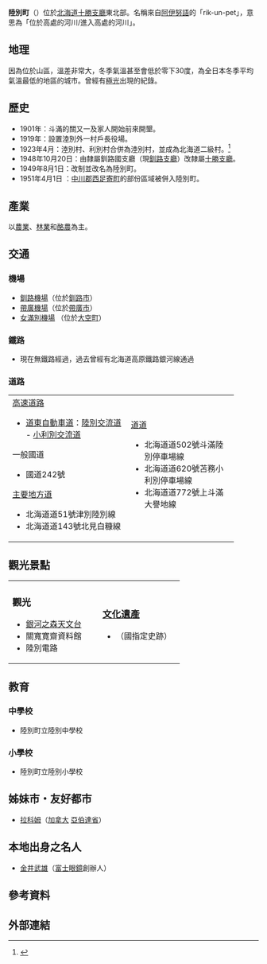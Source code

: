 {{日本町村
| 自治體名=陸別
| 町村=町
| 圖像=[[File:Rikubetsu_station.jpg|240px]]
| 圖像說明=[[道之驛|道之驛]][[極光|極光]]小鎮93陸別與[[故鄉銀河線|故鄉銀河線]]陸別鐵道廣場（原[[陸別站|陸別站]]遺址）
| 郡=足寄郡
| 町村章=[[File:Symbol_of_Rikubetsu,_Hokkaido.svg|100px]]
| 日文原名=陸別町
| 平假名=りくべつちょう
| 羅馬字拼音=Rikubetsu-chō
| 都道府縣=北海道
| 支廳=十勝支廳
| 編號=01648-9
| 面積=608.90
| 邊界未定=
| 人口=2,564
| 統計時間=2015年9月30日
| 自治體=[[足寄町|足寄町]]、[[置戶町|置戶町]]、[[訓子府町|訓子府町]]、[[津別町|津別町]]
| 樹=[[白樺|白樺]]
| 花=[[側金盞花|側金盞花]]
| 其他象徵物=町鳥
| 其他象徵=[[杜鵑鳥|杜鵑鳥]]
| 郵遞區號=089-4311
| 所在地=足寄郡陸別町字陸別東1條3丁目1番地<br>{{coord|43.46892|N|143.74736|E|format=dms|display=it}}
| 電話號碼=156-27-2141
| 外部連結={{url|https://www.rikubetsu.jp/}}
| 經度=
| 緯度=
| 地圖=[[File:Rikubetsu_in_Tokachi_Subprefecture.gif|250px]]
| 註記=人口：[http://www.town.rikubetsu.hokkaido.jp/ 陸別町官方網頁]
}}
'''陸別町'''（{{jpn|j=陸別町|hg=りくべつちょう|rm=Rikubetsu chō|f=y}}）位於[[北海道|北海道]][[十勝支廳|十勝支廳]]東北部。名稱來自[[阿伊努語|阿伊努語]]的「rik-un-pet」，意思為「位於高處的河川/進入高處的河川」。

==地理==
因為位於山區，溫差非常大，冬季氣溫甚至會低於零下30度，為全日本冬季平均氣溫最低的地區的城市。曾經有[[極光|極光]]出現的紀錄。
{{Weather box
|location = 陸別町(1981～2010)
|metric first = yes
|single line = yes
|Jan record high C = 6.6
|Feb record high C = 10.1
|Mar record high C = 15.7
|Apr record high C = 29.3
|May record high C = 37.8
|Jun record high C = 35.5
|Jul record high C = 35.9
|Aug record high C = 35.1
|Sep record high C = 32.8
|Oct record high C = 25.0
|Nov record high C = 20.0
|Dec record high C = 12.9
|year record high C = 

|Jan high C = -2.5
|Feb high C = -1.4
|Mar high C = 3.2
|Apr high C = 10.5
|May high C = 17.1
|Jun high C = 20.6
|Jul high C = 23.7
|Aug high C = 24.4
|Sep high C = 20.8
|Oct high C = 14.7
|Nov high C = 7.1
|Dec high C = -0.2
|year high C = 11.5

|Jan mean C = -11.1
|Feb mean C = -9.6
|Mar mean C = -3.1
|Apr mean C = 4.0
|May mean C = 10.1
|Jun mean C = 14.4
|Jul mean C = 18.3
|Aug mean C = 19.1
|Sep mean C = 14.9
|Oct mean C = 7.9
|Nov mean C = 0.7
|Dec mean C = -7.7
|year mean C = 4.8

|Jan low C = -19.6
|Feb low C = -18.8
|Mar low C = -10.6
|Apr low C = -2.5
|May low C = 3.4
|Jun low C = 9.1
|Jul low C = 14.0
|Aug low C = 15.0
|Sep low C = 9.8
|Oct low C = 1.8
|Nov low C = -5.3
|Dec low C = -14.9
|year low C = -1.6

|Jan record low C = -33.2
|Feb record low C = -33.1
|Mar record low C = -27.6
|Apr record low C = -19.1
|May record low C = -7.2
|Jun record low C = -2.1
|Jul record low C = 2.1
|Aug record low C = 4.2
|Sep record low C = -2.4
|Oct record low C = -9.2
|Nov record low C = -20.9
|Dec record low C = -27.6
|year record low C = 

|Jan precipitation mm = 33.7
|Feb precipitation mm = 20.1
|Mar precipitation mm = 38.4
|Apr precipitation mm = 54.2
|May precipitation mm = 71.5
|Jun precipitation mm = 67.6
|Jul precipitation mm = 106.0
|Aug precipitation mm = 137.0
|Sep precipitation mm = 121.5
|Oct precipitation mm = 83.4
|Nov precipitation mm = 47.7
|Dec precipitation mm = 42.8
|year precipitation mm = 831.8

|Jan snow cm = 97
|Feb snow cm = 74
|Mar snow cm = 80
|Apr snow cm = 25
|May snow cm = 2
|Jun snow cm = 0
|Jul snow cm = 0
|Aug snow cm = 0
|Sep snow cm = 0
|Oct snow cm = 1
|Nov snow cm = 20
|Dec snow cm = 86
|year snow cm = 386

|Jan precipitation days = 7.0
|Feb precipitation days = 5.7
|Mar precipitation days = 8.6
|Apr precipitation days = 9.8
|May precipitation days = 9.9
|Jun precipitation days = 9.0
|Jul precipitation days = 10.0
|Aug precipitation days = 11.1
|Sep precipitation days = 10.6
|Oct precipitation days = 9.1
|Nov precipitation days = 7.9
|Dec precipitation days = 7.8
|year precipitation days = 107.1
|unit precipitation days = 1.0 mm

|Jan snow days = 30.2
|Feb snow days = 28.3
|Mar snow days = 29.2
|Apr snow days = 6.2
|May snow days = 0.0
|Jun snow days = 0.0
|Jul snow days = 0.0
|Aug snow days = 0.0
|Sep snow days = 0.0
|Oct snow days = 0.2
|Nov snow days = 2.8
|Dec snow days = 21.3
|year snow days = 118.4
|unit snow days = 5 cm

|Jan sun = 151.2
|Feb sun = 150.2
|Mar sun = 172.5
|Apr sun = 168.8
|May sun = 170.8
|Jun sun = 144.5
|Jul sun = 128.1
|Aug sun = 121.6
|Sep sun = 136.8
|Oct sun = 157.9
|Nov sun = 144.1
|Dec sun = 145.6
|year sun = 1792.0
|source 1 = [[日本氣象廳|日本氣象廳]]<ref>{{cite web
| url = http://www.data.jma.go.jp/obd/stats/etrn/view/nml_amd_ym.php?prec_no=20&prec_ch=%8F%5C%8F%9F%8Ex%92%A1&block_no=0101&block_ch=%97%A4%95%CA&year=&month=&day=&elm=normal&view=
| title = 平年値（年・月ごとの値） | accessdate = 2011-10-19 | publisher = 日本氣象廳
}}</ref>
|source 2 = [[日本氣象廳|日本氣象廳]]<ref>{{cite web
| url = http://www.data.jma.go.jp/obd/stats/etrn/view/rank_a.php?prec_no=20&prec_ch=%8F%5C%8F%9F%92n%95%FB&block_no=0101&block_ch=%97%A4%95%CA&year=&month=&day=&elm=rank&view=
| title = 観測史上1～10位の値（年間を通じての値）| accessdate = 2011-10-19 | publisher = 日本氣象廳
}}</ref>
|date=2011年10月
}}

==歷史==
*1901年：斗滿的關又一及家人開始前來開墾。
*1919年：設置淕別外一村戶長役場。
*1923年4月：淕別村、利別村合併為淕別村，並成為北海道二級村。<ref>{{Cite web| url=http://homepage1.nifty.com/ishato/tiri/sityoson/01hokkai/01_hokkai21.htm#kusiro| title=市町村的變遷 - 北海道［道東・道北］| publisher=ISSIE| accessdate=2008年7月20日| language=ja| deadurl=yes| archiveurl=https://web.archive.org/web/20091001194212/http://homepage1.nifty.com/ishato/tiri/sityoson/01hokkai/01_hokkai21.htm#kusiro| archivedate=2009年10月1日}}</ref>
*1948年10月20日：由隸屬釧路國支廳（現[[釧路支廳|釧路支廳]]）改隸屬[[十勝支廳|十勝支廳]]。
*1949年8月1日：改制並改名為陸別町。
*1951年4月1日 ：[[中川郡_(十勝支廳)|中川郡]][[西足寄町|西足寄町]]的部份區域被併入陸別町。

==產業==
以[[農業|農業]]、[[林業|林業]]和[[酪農|酪農]]為主。

==交通==
===機場===
*[[釧路機場|釧路機場]]（位於[[釧路市|釧路市]]）
*[[帶廣機場|帶廣機場]]（位於[[帶廣市|帶廣市]]）
*[[女滿別機場|女滿別機場]] （位於[[大空町|大空町]]）

===鐵路===
*現在無鐵路經過，過去曾經有北海道高原鐵路銀河線通過

===道路===

{| width="90%"
|-----
| valign="top" width="50%" |
;[[高速道路|高速道路]]
*[[道東自動車道|道東自動車道]]：[[陸別交流道|陸別交流道]] - [[小利別交流道|小利別交流道]]
;一般國道
*國道242號
;[[主要地方道|主要地方道]]
*北海道道51號津別陸別線
*北海道道143號北見白糠線
| valign="top" |
;[[都道府縣道|道道]]
*北海道道502號斗滿陸別停車場線
*北海道道620號苫務小利別停車場線
*北海道道772號上斗滿大譽地線
|}

==觀光景點==

{| width="90%"
|-----
| valign="top" width="50%" |
=== 觀光 ===
*[https://web.archive.org/web/20070205070933/http://www.town.rikubetsu.hokkaido.jp/tenmon/ 銀河之森天文台]
*關寬寛齋資料館
*陸別電路
| valign="top" |
===[[文化遺產|文化遺產]]===
*{{lang|ja|ユクエピラチャシ跡}}（國指定史跡）
|}

==教育==
===中學校===
*陸別町立陸別中學校

===小學校===
*陸別町立陸別小學校

==姊妹市・友好都市==
*{{flagicon|Canada}} [[拉科姆|拉科姆]]（[[加拿大|加拿大]] [[亞伯達省|亞伯達省]]）

== 本地出身之名人 ==
* [[金井武雄|金井武雄]]（[[富士眼鏡|富士眼鏡]]創辦人）

==參考資料==
{{Reflist}}

==外部連結==
{{commonscat|Rikubetsu, Hokkaido}}

{{十勝支廳}}
{{Authority control}}